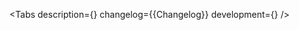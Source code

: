 

<Meta of={Stories} />

<ComponentHeader
    name='SliderInput'
    design='https://www.figma.com/file/cdNnkh2QdxuvYLrBm4cubM/Web-%3A%3A-Core-Default-Components?type=design&node-id=92951%3A107672&mode=design&t=Itgzojk9BOtPqYkS-1'
    children='Используется для указания значения из заданного диапазона.'
/>

<Tabs
    description={<Description />}
    changelog={<Markdown>{Changelog}</Markdown>}
    development={<Development />}
/>
